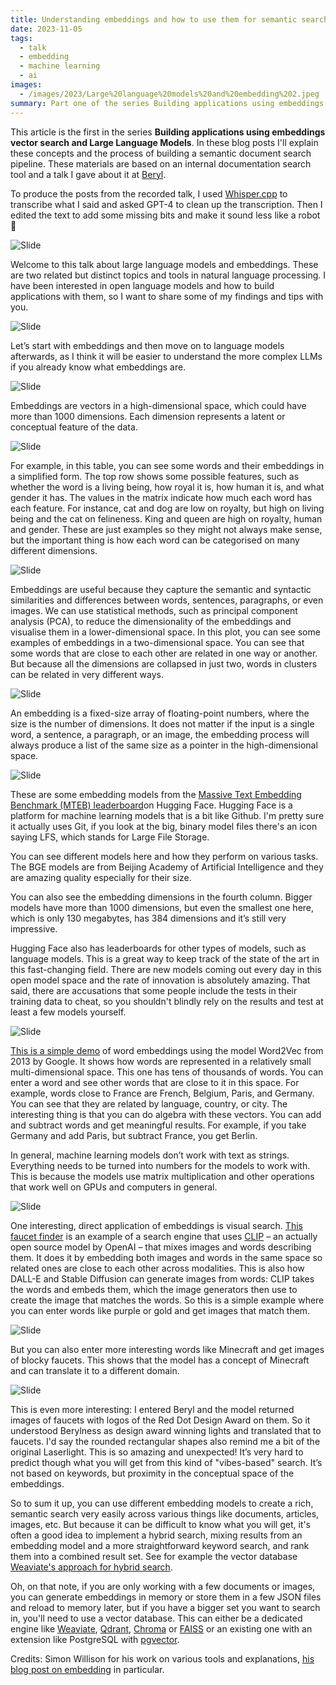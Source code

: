 ```yaml
---
title: Understanding embeddings and how to use them for semantic search
date: 2023-11-05
tags:
  - talk
  - embedding
  - machine learning
  - ai
images:
  - /images/2023/Large%20language%20models%20and%20embedding%202.jpeg
summary: Part one of the series Building applications using embeddings vector search and Large Language Models
---
```


This article is the first in the series **Building applications using embeddings vector search and Large Language Models**. In these blog posts I'll explain these concepts and the process of building a semantic document search pipeline. These materials are based on an internal documentation search tool and a talk I gave about it at [Beryl](https://beryl.cc/).

To produce the posts from the recorded talk, I used [Whisper.cpp](https://github.com/ggerganov/whisper.cpp) to transcribe what I said and asked GPT-4 to clean up the transcription. Then I edited the text to add some missing bits and make it sound less like a robot 🤖

![Slide](/images/2023/Large%20language%20models%20and%20embedding%201.jpeg)

Welcome to this talk about large language models and embeddings. These are two related but distinct topics and tools in natural language processing. I have been interested in open language models and how to build applications with them, so I want to share some of my findings and tips with you.

![Slide](/images/2023/Large%20language%20models%20and%20embedding%202.jpeg)

Let’s start with embeddings and then move on to language models afterwards, as I think it will be easier to understand the more complex LLMs if you already know what embeddings are.

![Slide](/images/2023/Large%20language%20models%20and%20embedding%203.jpeg)

Embeddings are vectors in a high-dimensional space, which could have more than 1000 dimensions. Each dimension represents a latent or conceptual feature of the data.

![Slide](/images/2023/Large%20language%20models%20and%20embedding%204.jpeg)

For example, in this table, you can see some words and their embeddings in a simplified form. The top row shows some possible features, such as whether the word is a living being, how royal it is, how human it is, and what gender it has. The values in the matrix indicate how much each word has each feature. For instance, cat and dog are low on royalty, but high on living being and the cat on felineness. King and queen are high on royalty, human and gender. These are just examples so they might not always make sense, but the important thing is how each word can be categorised on many different dimensions.

![Slide](/images/2023/Large%20language%20models%20and%20embedding%205.gif)

Embeddings are useful because they capture the semantic and syntactic similarities and differences between words, sentences, paragraphs, or even images. We can use statistical methods, such as principal component analysis (PCA), to reduce the dimensionality of the embeddings and visualise them in a lower-dimensional space. In this plot, you can see some examples of embeddings in a two-dimensional space. You can see that some words that are close to each other are related in one way or another. But because all the dimensions are collapsed in just two, words in clusters can be related in very different ways.

![Slide](/images/2023/Large%20language%20models%20and%20embedding%206.jpeg)

An embedding is a fixed-size array of floating-point numbers, where the size is the number of dimensions. It does not matter if the input is a single word, a sentence, a paragraph, or an image, the embedding process will always produce a list of the same size as a pointer in the high-dimensional space.

![Slide](/images/2023/Large%20language%20models%20and%20embedding%207.jpeg)

These are some embedding models from the [Massive Text Embedding Benchmark (MTEB) leaderboard](https://huggingface.co/spaces/mteb/leaderboard)on Hugging Face. Hugging Face is a platform for machine learning models that is a bit like Github. I'm pretty sure it actually uses Git, if you look at the big, binary model files there's an icon saying LFS, which stands for Large File Storage.

You can see different models here and how they perform on various tasks. The BGE models are from Beijing Academy of Artificial Intelligence and they are amazing quality especially for their size.

You can also see the embedding dimensions in the fourth column. Bigger models have more than 1000 dimensions, but even the smallest one here, which is only 130 megabytes, has 384 dimensions and it’s still very impressive.

Hugging Face also has leaderboards for other types of models, such as language models. This is a great way to keep track of the state of the art in this fast-changing field. There are new models coming out every day in this open model space and the rate of innovation is absolutely amazing. That said, there are accusations that some people include the tests in their training data to cheat, so you shouldn't blindly rely on the results and test at least a few models yourself.

![Slide](/images/2023/Large%20language%20models%20and%20embedding%208.jpeg)

[This is a simple demo](https://turbomaze.github.io/word2vecjson/) of word embeddings using the model Word2Vec from 2013 by Google. It shows how words are represented in a relatively small multi-dimensional space. This one has tens of thousands of words. You can enter a word and see other words that are close to it in this space. For example, words close to France are French, Belgium, Paris, and Germany. You can see that they are related by language, country, or city. The interesting thing is that you can do algebra with these vectors. You can add and subtract words and get meaningful results. For example, if you take Germany and add Paris, but subtract France, you get Berlin.

In general, machine learning models don’t work with text as strings. Everything needs to be turned into numbers for the models to work with. This is because the models use matrix multiplication and other operations that work well on GPUs and computers in general.

![Slide](/images/2023/Large%20language%20models%20and%20embedding%209.jpeg)

One interesting, direct application of embeddings is visual search. [This faucet finder](https://observablehq.com/@simonw/search-for-faucets-with-clip-api) is an example of a search engine that uses [CLIP](https://github.com/openai/CLIP) – an actually open source model by OpenAI – that mixes images and words describing them. It does it by embedding both images and words in the same space so related ones are close to each other across modalities. This is also how DALL-E and Stable Diffusion can generate images from words: CLIP takes the words and embeds them, which the image generators then use to create the image that matches the words. So this is a simple example where you can enter words like purple or gold and get images that match them.

![Slide](/images/2023/Large%20language%20models%20and%20embedding%2010.jpeg)

But you can also enter more interesting words like Minecraft and get images of blocky faucets. This shows that the model has a concept of Minecraft and can translate it to a different domain.

![Slide](/images/2023/Large%20language%20models%20and%20embedding%2011.jpeg)

This is even more interesting: I entered Beryl and the model returned images of faucets with logos of the Red Dot Design Award on them. So it understood Berylness as design award winning lights and translated that to faucets. I'd say the rounded rectangular shapes also remind me a bit of the original Laserlight. This is so amazing and unexpected! It’s very hard to predict though what you will get from this kind of "vibes-based" search. It’s not based on keywords, but proximity in the conceptual space of the embeddings.

So to sum it up, you can use different embedding models to create a rich, semantic search very easily across various things like documents, articles, images, etc. But because it can be difficult to know what you will get, it's often a good idea to implement a hybrid search, mixing results from an embedding model and a more straightforward keyword search, and rank them into a combined result set. See for example the vector database [Weaviate's approach for hybrid search](https://weaviate.io/blog/hybrid-search-fusion-algorithms).

Oh, on that note, if you are only working with a few documents or images, you can generate embeddings in memory or store them in a few JSON files and reload to memory later, but if you have a bigger set you want to search in, you'll need to use a vector database. This can either be a dedicated engine like [Weaviate](https://weaviate.io), [Qdrant](https://github.com/qdrant/qdrant), [Chroma](https://www.trychroma.com/) or [FAISS](https://faiss.ai) or an existing one with an extension like PostgreSQL with [pgvector](https://github.com/pgvector/pgvector).

Credits: Simon Willison for his work on various tools and explanations, [his blog post on embedding](https://simonwillison.net/2023/Oct/23/embeddings/) in particular.
